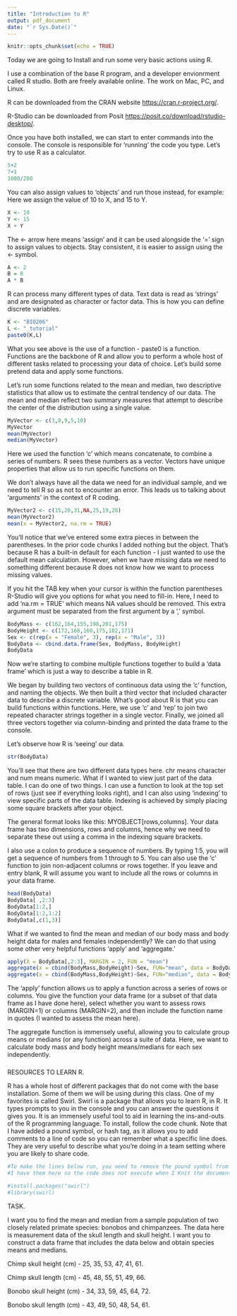 ```yaml
---
title: "Introduction to R"
output: pdf_document
date: "`r Sys.Date()`"
---
```


```r
knitr::opts_chunk$set(echo = TRUE)
```

Today we are going to Install and run some very basic actions using R.

I use a combination of the base R program, and a developer envionrment called R studio. Both are freely available online. The work on Mac, PC, and Linux.

R can be downloaded from the CRAN website <https://cran.r-project.org/>.

R-Studio can be downloaded from Posit <https://posit.co/download/rstudio-desktop/>.

Once you have both installed, we can start to enter commands into the console. The console is responsible for 'running' the code you type.
Let's try to use R as a calculator.

```r
5+2
7+1
1000/200
```

You can also assign values to 'objects' and run those instead, for example:
Here we assign the value of 10 to X, and 15 to Y.

```r
X <- 10
Y <- 15
X + Y
```

The <- arrow here means 'assign' and it can be used alongside the '=' sign to assign values to objects. Stay consistent, it is easier to assign using the <- symbol.

```r
A <- 2
B = 8
A * B
```

R can process many different types of data. Text data is read as 'strings' and are designated as character or factor data. This is how you can define discrete variables.

```r
K <- "BIO206"
L <- "_tutorial"
paste0(K,L)
```

What you see above is the use of a function - paste0 is a function. Functions are the backbone of R and allow you to perform a whole host of different tasks related to processing your data of choice.
Let's build some pretend data and apply some functions.

Let's run some functions related to the mean and median, two descriptive statistics that allow us to estimate the central tendency of our data. The mean and median reflect two summary measures that attempt to describe the center of the distribution using a single value.

```r
MyVector <- c(3,8,9,5,10)
MyVector
mean(MyVector)
median(MyVector)
```

Here we used the function 'c' which means concatenate, to combine a series of numbers. R sees these numbers as a vector. Vectors have unique properties that allow us to run specific functions on them.

We don't always have all the data we need for an individual sample, and we need to tell R so as not to encounter an error. This leads us to talking about 'arguments' in the context of R coding.

```r
MyVector2 <- c(15,20,31,NA,25,19,28)
mean(MyVector2)
mean(x = MyVector2, na.rm = TRUE)
```

You'll notice that we've entered some extra pieces in between the parentheses. In the prior code chunks I added nothing but the object. That's because R has a built-in default for each function - I just wanted to use the default mean calculation. However, when we have missing data we need to something different because R does not know how we want to process missing values.

If you hit the TAB key when your cursor is within the function parentheses R-Studio will give you options for what you need to fill-in. Here, I need to add 'na.rm = TRUE' which means NA values should be removed. This extra argument must be separated from the first argument by a ',' symbol.

```r
BodyMass <- c(162,164,155,198,201,175)
BodyHeight <- c(172,168,160,175,182,171)
Sex <- c(rep(x = "Female", 3), rep(x = "Male", 3))
BodyData <- cbind.data.frame(Sex, BodyMass, BodyHeight)
BodyData
```

Now we're starting to combine multiple functions together to build a 'data frame' which is just a way to describe a table in R.

We began by building two vectors of continuous data using the 'c' function, and naming the objects. We then built a third vector that included character data to describe a discrete variable. What's good about R is that you can build functions within functions. Here, we use 'c' and 'rep' to join two repeated character strings together in a single vector. Finally, we joined all three vectors together via column-binding and printed the data frame to the console.

Let's observe how R is 'seeing' our data.

```r
str(BodyData)
```

You'll see that there are two different data types here. chr means character and num means numeric. What if I wanted to view just part of the data table. I can do one of two things. I can use a function to look at the top set of rows (just see if everything looks right), and I can also using 'indexing' to view specific parts of the data table. Indexing is achieved by simply placing some square brackets after your object.

The general format looks like this: MYOBJECT[rows,columns]. Your data frame has two dimensions, rows and columns, hence why we need to separate these out using a comma in the indexing square brackets.

I also use a colon to produce a sequence of numbers. By typing 1:5, you will get a sequence of numbers from 1 through to 5. You can also use the 'c' function to join non-adjacent columns or rows together. If you leave and entry blank, R will assume you want to include all the rows or columns in your data frame.

```r
head(BodyData)
BodyData[ ,2:3]
BodyData[1:2,]
BodyData[1:2,1:2]
BodyData[,c(1,3)]
```

What if we wanted to find the mean and median of our body mass and body height data for males and females independently? We can do that using some other very helpful functions 'apply' and 'aggregate.'

```r
apply(X = BodyData[,2:3], MARGIN = 2, FUN = "mean")
aggregate(x = cbind(BodyMass,BodyHeight)~Sex, FUN="mean", data = BodyData)
aggregate(x = cbind(BodyMass,BodyHeight)~Sex, FUN="median", data = BodyData)
```

The 'apply' function allows us to apply a function across a series of rows or columns. You give the function your data frame (or a subset of that data frame as I have done here), select whether you want to assess rows (MARGIN=1) or columns (MARGIN=2), and then include the function name in quotes (I wanted to assess the mean here).

The aggregate function is immensely useful, allowing you to calculate group means or medians (or any function) across a suite of data. Here, we want to calculate body mass and body height means/medians for each sex independently.

###
RESOURCES TO LEARN R.

R has a whole host of different packages that do not come with the base installation. Some of them we will be using during this class. One of my favorites is called Swirl. Swirl is a package that allows you to learn R, in R. It types prompts to you in the console and you can answer the questions it gives you. It is an immensely useful tool to aid in learning the ins-and-outs of the R programming language. To install, follow the code chunk. Note that I have added a pound symbol, or hash tag, as it allows you to add comments to a line of code so you can remember what a specific line does. They are very useful to describe what you're doing in a team setting where you are likely to share code.

```r
#To make the lines below run, you need to remove the pound symbol from them.
#I have them here so the code does not execute when I Knit the document.

#install.packages("swirl")
#library(swirl)
```


TASK.

I want you to find the mean and median from a sample population of two closely related primate species: bonobos and chimpanzees. The data here is measurement data of the skull length and skull height. I want you to construct a data frame that includes the data below and obtain species means and medians.

Chimp skull height (cm) -  25, 35, 53, 47, 41, 61.

Chimp skull length (cm) -  45, 48, 55, 51, 49, 66.

Bonobo skull height (cm) -  34, 33, 59, 45, 64, 72.

Bonobo skull length (cm) -  43, 49, 50, 48, 54, 61.


